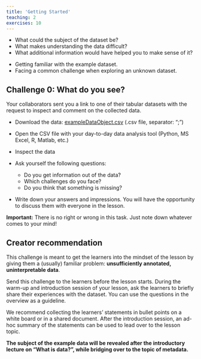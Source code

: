 ```yaml
---
title: 'Getting Started'
teaching: 2
exercises: 10
---
```

:::::::::::::::::::::::::::::::::::::: questions 

- What could the subject of the dataset be?
- What makes understanding the data difficult?
- What additional information would have helped you to make sense of it?

::::::::::::::::::::::::::::::::::::::::::::::::

:::::::::::::::::::::::::::::::::::::: objectives

- Getting familiar with the example dataset.
- Facing a common challenge when exploring an unknown dataset. 
:::::::::::::::::::::::::::::::::::::::::::::::::

:::::::::::::::::::::::::::::::::::::::::::::::::::::::::::::::::::::: challenge
## Challenge 0: What do you see?

Your collaborators sent you a link to one of their tabular datasets with the request to inspect and comment on the collected data.

- Download the data: <a href="./files/exampleDataObject.csv">exampleDataObject.csv</a> (.csv file, separator: ";") 
- Open the CSV file with your day-to-day data analysis tool (Python, MS Excel, R, Matlab, etc.)
- Inspect the data

- Ask yourself the following questions:
  - Do you get information out of the data?
  - Which challenges do you face?
  - Do you think that something is missing?
  
- Write down your answers and impressions. You will have the opportunity to discuss them with everyone in the lesson.

::::::::::::::::::::::::::::::::::::::::::::::::::::::::::::::::::::::::::: hint
**Important:** There is no right or wrong in this task. Just note down whatever comes to your mind!
::::::::::::::::::::::::::::::::::::::::::::::::::::::::::::::::::::::::::::::::
::::::::::::::::::::::::::::::::::::::::::::::::::::::::::::::::::::::::::::::::

::::::::::::::::::::::::::::::::::::::::::::::::::::::::::::::::::::: instructor 

## Creator recommendation
This challenge is meant to get the learners into the mindset of the lesson by giving them a (usually) familiar problem: **unsufficiently annotated, uninterpretable data**.

Send this challenge to the learners before the lesson starts. During the warm-up and introduction session of your lesson, ask the learners to briefly share their experiences with the dataset. You can use the questions in the overview as a guideline.

We recommend collecting the learners' statements in bullet points on a white board or in a shared document. After the introduction session, an ad-hoc summary of the statements can be used to lead over to the lesson topic.

**The subject of the example data will be revealed after the introductory lecture on "What is data?", while bridging over to the topic of metadata.**

::::::::::::::::::::::::::::::::::::::::::::::::
